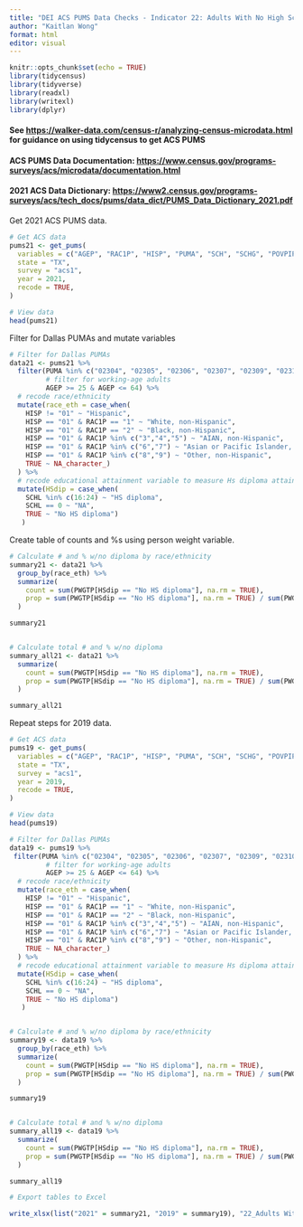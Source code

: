 ---
title: "DEI ACS PUMS Data Checks - Indicator 22: Adults With No High School Diploma"
author: "Kaitlan Wong"
format: html
editor: visual
---

```{r setup, include=FALSE}
knitr::opts_chunk$set(echo = TRUE)
library(tidycensus) 
library(tidyverse) 
library(readxl) 
library(writexl) 
library(dplyr)
```

#### See <https://walker-data.com/census-r/analyzing-census-microdata.html> for guidance on using tidycensus to get ACS PUMS

#### ACS PUMS Data Documentation: <https://www.census.gov/programs-surveys/acs/microdata/documentation.html>

#### 2021 ACS Data Dictionary: <https://www2.census.gov/programs-surveys/acs/tech_docs/pums/data_dict/PUMS_Data_Dictionary_2021.pdf>

Get 2021 ACS PUMS data.

```{r}
# Get ACS data
pums21 <- get_pums(
  variables = c("AGEP", "RAC1P", "HISP", "PUMA", "SCH", "SCHG", "POVPIP", "SCHL"),
  state = "TX",
  survey = "acs1",
  year = 2021,
  recode = TRUE,
)

# View data
head(pums21)
```

Filter for Dallas PUMAs and mutate variables

```{r}
# Filter for Dallas PUMAs
data21 <- pums21 %>%
  filter(PUMA %in% c("02304", "02305", "02306", "02307", "02309", "02310", "02311", "02312", "02313", "02314", "02315", "02316", "02319", "01901", "02001"),
         # filter for working-age adults
         AGEP >= 25 & AGEP <= 64) %>%
  # recode race/ethnicity
  mutate(race_eth = case_when(
    HISP != "01" ~ "Hispanic",
    HISP == "01" & RAC1P == "1" ~ "White, non-Hispanic",
    HISP == "01" & RAC1P == "2" ~ "Black, non-Hispanic",
    HISP == "01" & RAC1P %in% c("3","4","5") ~ "AIAN, non-Hispanic",
    HISP == "01" & RAC1P %in% c("6","7") ~ "Asian or Pacific Islander, non-Hispanic",
    HISP == "01" & RAC1P %in% c("8","9") ~ "Other, non-Hispanic",
    TRUE ~ NA_character_)
  ) %>%
  # recode educational attainment variable to measure Hs diploma attainment
  mutate(HSdip = case_when(
    SCHL %in% c(16:24) ~ "HS diploma",
    SCHL == 0 ~ "NA",
    TRUE ~ "No HS diploma")
   ) 
```

Create table of counts and %s using person weight variable.

```{r}
# Calculate # and % w/no diploma by race/ethnicity
summary21 <- data21 %>%
  group_by(race_eth) %>%
  summarize(
    count = sum(PWGTP[HSdip == "No HS diploma"], na.rm = TRUE),
    prop = sum(PWGTP[HSdip == "No HS diploma"], na.rm = TRUE) / sum(PWGTP)
  )

summary21


# Calculate total # and % w/no diploma
summary_all21 <- data21 %>%
  summarize(
    count = sum(PWGTP[HSdip == "No HS diploma"], na.rm = TRUE),
    prop = sum(PWGTP[HSdip == "No HS diploma"], na.rm = TRUE) / sum(PWGTP)
  )

summary_all21
```

Repeat steps for 2019 data.

```{r}
# Get ACS data
pums19 <- get_pums(
  variables = c("AGEP", "RAC1P", "HISP", "PUMA", "SCH", "SCHG", "POVPIP", "SCHL"),
  state = "TX",
  survey = "acs1",
  year = 2019,
  recode = TRUE,
)

# View data
head(pums19)
```

```{r}
# Filter for Dallas PUMAs
data19 <- pums19 %>%
 filter(PUMA %in% c("02304", "02305", "02306", "02307", "02309", "02310", "02311", "02312", "02313", "02314", "02315", "02316", "02319", "01901", "02001"),
         # filter for working-age adults
         AGEP >= 25 & AGEP <= 64) %>%
  # recode race/ethnicity
  mutate(race_eth = case_when(
    HISP != "01" ~ "Hispanic",
    HISP == "01" & RAC1P == "1" ~ "White, non-Hispanic",
    HISP == "01" & RAC1P == "2" ~ "Black, non-Hispanic",
    HISP == "01" & RAC1P %in% c("3","4","5") ~ "AIAN, non-Hispanic",
    HISP == "01" & RAC1P %in% c("6","7") ~ "Asian or Pacific Islander, non-Hispanic",
    HISP == "01" & RAC1P %in% c("8","9") ~ "Other, non-Hispanic",
    TRUE ~ NA_character_)
  ) %>%
  # recode educational attainment variable to measure Hs diploma attainment
  mutate(HSdip = case_when(
    SCHL %in% c(16:24) ~ "HS diploma",
    SCHL == 0 ~ "NA",
    TRUE ~ "No HS diploma")
   ) 


# Calculate # and % w/no diploma by race/ethnicity
summary19 <- data19 %>%
  group_by(race_eth) %>%
  summarize(
    count = sum(PWGTP[HSdip == "No HS diploma"], na.rm = TRUE),
    prop = sum(PWGTP[HSdip == "No HS diploma"], na.rm = TRUE) / sum(PWGTP)
  )

summary19


# Calculate total # and % w/no diploma
summary_all19 <- data19 %>%
  summarize(
    count = sum(PWGTP[HSdip == "No HS diploma"], na.rm = TRUE),
    prop = sum(PWGTP[HSdip == "No HS diploma"], na.rm = TRUE) / sum(PWGTP)
  )

summary_all19
```

```{r}
# Export tables to Excel

write_xlsx(list("2021" = summary21, "2019" = summary19), "22_Adults With No HS Diploma.xlsx")
```
